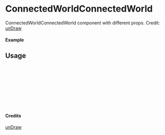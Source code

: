 
<Meta of={ConnectedWorldConnectedWorld} title="unDraw/ConnectedWorldConnectedWorld" />

# ConnectedWorldConnectedWorld

ConnectedWorldConnectedWorld component with different props.
Credit: [unDraw](https://undraw.co/illustrations)

#### Example

<Canvas of={ConnectedWorldConnectedWorld.Primary} />

## Usage

```ts
import { ConnectedWorldConnectedWorld } from "yadl-ui";

const Example = () => {
  return (
      <ConnectedWorldConnectedWorld />
  );
};

export default Example;
```

#### Credits
[unDraw](https://undraw.co/illustrations)
